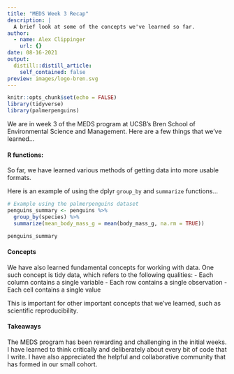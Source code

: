```yaml
---
title: "MEDS Week 3 Recap"
description: |
  A brief look at some of the concepts we've learned so far.
author:
  - name: Alex Clippinger
    url: {}
date: 08-16-2021
output:
  distill::distill_article:
    self_contained: false
preview: images/logo-bren.svg
---
```



```r
knitr::opts_chunk$set(echo = FALSE)
library(tidyverse)
library(palmerpenguins)
```

We are in week 3 of the MEDS program at UCSB's Bren School of Environmental Science and Management. Here are a few things that we've learned...

#### R functions:

So far, we have learned various methods of getting data into more usable formats.

Here is an example of using the dplyr `group_by` and `summarize` functions...

```r
# Example using the palmerpenguins dataset
penguins_summary <- penguins %>% 
  group_by(species) %>% 
  summarize(mean_body_mass_g = mean(body_mass_g, na.rm = TRUE))

penguins_summary
```

#### Concepts

We have also learned fundamental concepts for working with data. One such concept is tidy data, which refers to the following qualities:
- Each column contains a single variable
- Each row contains a single observation
- Each cell contains a single value

This is important for other important concepts that we've learned, such as scientific reproducibility.

#### Takeaways
The MEDS program has been rewarding and challenging in the initial weeks. I have learned to think critically and deliberately about every bit of code that I write. I have also appreciated the helpful and collaborative community that has formed in our small cohort.
